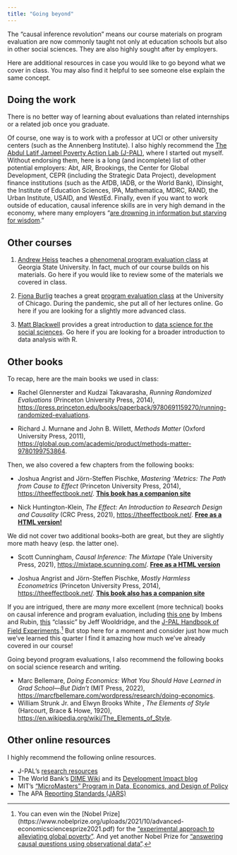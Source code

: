 ```yaml
---
title: "Going beyond"
---
```


The "causal inference revolution" means our course materials on program evaluation are now commonly taught not only at education schools but also in other social sciences. They are also highly sought after by employers. 

Here are additional resources in case you would like to go beyond what we cover in class. You may also find it helpful to see someone else explain the same concept. 

## Doing the work

There is no better way of learning about evaluations than related internships or a related job once you graduate. 

Of course, one way is to work with a professor at UCI or other university centers (such as the Annenberg Institute). I also highly recommend the [The Abdul Latif Jameel Poverty Action Lab (J-PAL)](https://www.povertyactionlab.org/), where I started out myself. Without endorsing them, here is a long (and incomplete) list of other potential employers: Abt, AIR, Brookings, the Center for Global Development, CEPR (including the Strategic Data Project), development finance institutions (such as the AfDB, IADB, or the World Bank), IDinsight, the Institute of Education Sciences, IPA, Mathematica, MDRC, RAND, the Urban Institute, USAID, and WestEd. Finally, even if you want to work outside of education, causal inference skills are in very high demand in the economy, where many employers “[are drowning in information but starving for wisdom](https://hbr.org/2022/04/how-to-use-correlation-to-make-predictions)."       

## Other courses

1. [Andrew Heiss](https://www.andrewheiss.com/) teaches a [phenomenal program evaluation class](https://evalf22.classes.andrewheiss.com/) at Georgia State University. In fact, much of our course builds on his materials. Go here if you would like to review some of the materials we covered in class.

2. [Fiona Burlig](https://www.fionaburlig.com/) teaches a great [program evaluation class](https://www.fionaburlig.com/ppha-34600-2020) at the University of Chicago. During the pandemic, she put all of her lectures online. Go here if you are looking for a slightly more advanced class.

3. [Matt Blackwell](https://mattblackwell.org/) provides a great introduction to [data science for the social sciences](https://gov50.mattblackwell.org/). Go here if you are looking for a broader introduction to data analysis with R. 

## Other books

To recap, here are the main books we used in class:

- Rachel Glennerster and Kudzai Takavarasha, *Running Randomized Evaluations* (Princeton University Press, 2014), <https://press.princeton.edu/books/paperback/9780691159270/running-randomized-evaluations>.  

- Richard J. Murnane and John B. Willett, *Methods Matter* (Oxford University Press, 2011), <https://global.oup.com/academic/product/methods-matter-9780199753864>.

Then, we also covered a few chapters from the following books: 

- Joshua Angrist and Jörn-Steffen Pischke, *Mastering 'Metrics: The Path from Cause to Effect* (Princeton University Press, 2014), <https://theeffectbook.net/>. [**This book has a companion site**](https://www.masteringmetrics.com/)

- Nick Huntington-Klein, *The Effect: An Introduction to Research Design and Causality* (CRC Press, 2021), <https://theeffectbook.net/>. [**Free as a HTML version!**](https://theeffectbook.net/)

We did not cover two additional books--both are great, but they are slightly more math heavy (esp. the latter one).

- Scott Cunningham, *Causal Inference: The Mixtape* (Yale University Press, 2021), <https://mixtape.scunning.com/>. [**Free as a HTML version**](https://mixtape.scunning.com/)

- Joshua Angrist and Jörn-Steffen Pischke, *Mostly Harmless Econometrics* (Princeton University Press, 2014), <https://theeffectbook.net/>. [**This book also has a companion site**](https://www.mostlyharmlesseconometrics.com/)

If you are intrigued, there are *many* more excellent (more technical) books on causal inference and program evaluation, including [this one](https://www.cambridge.org/core/books/causal-inference-for-statistics-social-and-biomedical-sciences/71126BE90C58F1A431FE9B2DD07938AB) by Imbens and Rubin, [this](https://mitpress.mit.edu/9780262232586/econometric-analysis-of-cross-section-and-panel-data/) "classic" by Jeff Wooldridge, and the [J-PAL Handbook of Field Experiments](https://www.povertyactionlab.org/page/handbook-field-experiments).[^PhD] But stop here for a moment and consider just how much we've learned this quarter I find it amazing how much we've already covered in our course!  

[^PhD]: You can even win the [Nobel Prize] (https://www.nobelprize.org/uploads/2021/10/advanced-economicsciencesprize2021.pdf) for the ["experimental approach to alleviating global poverty"](https://www.nobelprize.org/prizes/economic-sciences/2019/press-release/). And yet another Nobel Prize for ["answering causal questions using observational data"](https://www.nobelprize.org/uploads/2021/10/advanced-economicsciencesprize2021.pdf).

Going beyond program evaluations, I also recommend the following books on social science research and writing.

- Marc Bellemare, *Doing Economics: What You Should Have Learned in Grad School―But Didn’t* (MIT Press, 2022), <https://marcfbellemare.com/wordpress/research/doing-economics>.
- William Strunk Jr. and Elwyn Brooks White , *The Elements of Style* (Harcourt, Brace & Howe, 1920), <https://en.wikipedia.org/wiki/The_Elements_of_Style>.

   
## Other online resources

I highly recommend the following online resources.

- J-PAL's [research resources](https://www.povertyactionlab.org/research-resources?view=toc) 
- The World Bank's [DIME Wiki](https://dimewiki.worldbank.org/Main_Page) and its [Development Impact blog](https://blogs.worldbank.org/impactevaluations)
- MIT's ["MicroMasters" Program in Data, Economics, and Design of Policy](https://micromasters.mit.edu/dedp/)
- The APA [Reporting Standards (JARS)](https://apastyle.apa.org/jars)

